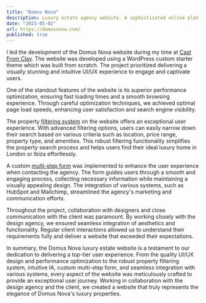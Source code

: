 ```yaml
---
title: "Domus Nova"
description: Luxury estate agency website. A sophisticated online platform to showcase client's exclusive property portfolio and provide an exceptional user experience.
date: "2023-05-02"
url: https://domusnova.com/
published: true
---
```


I led the development of the Domus Nova website during my time at [Cast From Clay](https://castfromclay.co.uk/). The website was developed using a WordPress custom starter theme which was built from scratch. The project prioritized delivering a visually stunning and intuitive UI/UX experience to engage and captivate users.

One of the standout features of the website is its superior performance optimization, ensuring fast loading times and a smooth browsing experience. Through careful optimization techniques, we achieved optimal page load speeds, enhancing user satisfaction and search engine visibility.

The property [filtering system](https://domusnova.com/london-sales/) on the website offers an exceptional user experience. With advanced filtering options, users can easily narrow down their search based on various criteria such as location, price range, property type, and amenities. This robust filtering functionality simplifies the property search process and helps users find their ideal luxury home in London or Ibiza effortlessly.

A custom [multi-step form](https://domusnova.com/contact/) was implemented to enhance the user experience when contacting the agency. The form guides users through a smooth and engaging process, collecting necessary information while maintaining a visually appealing design. The integration of various systems, such as HubSpot and Mailchimp, streamlined the agency's marketing and communication efforts.

Throughout the project, collaboration with designers and close communication with the client was paramount. By working closely with the design agency, we ensured seamless integration of aesthetics and functionality. Regular client interactions allowed us to understand their requirements fully and deliver a website that exceeded their expectations.

In summary, the Domus Nova luxury estate website is a testament to our dedication to delivering a top-tier user experience. From the quality UI/UX design and performance optimization to the robust property filtering system, intuitive IA, custom multi-step form, and seamless integration with various systems, every aspect of the website was meticulously crafted to provide an exceptional user journey. Working in collaboration with the design agency and the client, we created a website that truly represents the elegance of Domus Nova's luxury properties.
